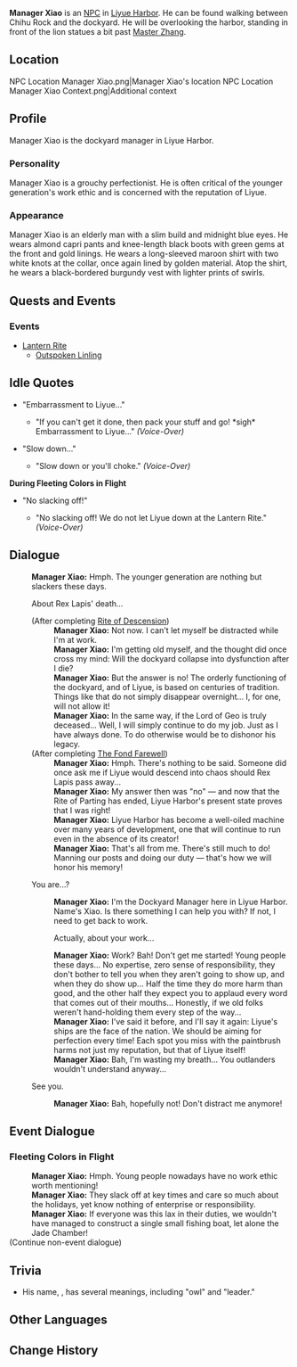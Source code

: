 {{Character Infobox
|image            = NPC Manager Xiao.png
|type             = NPC
|region           = Liyue
|title            = Dockyard Supervisor
}}
'''Manager Xiao'''  {{Lang|zh=枭总管|zh_rm=Xiāo Zǒngguǎn}} is an [[NPC]] in [[Liyue Harbor]]. He can be found walking between Chihu Rock and the dockyard. He will be overlooking the harbor, standing in front of the lion statues a bit past [[Master Zhang]].

==Location==
<gallery hideaddbutton="true" captionalign="center">
NPC Location Manager Xiao.png|Manager Xiao's location
NPC Location Manager Xiao Context.png|Additional context
</gallery>

==Profile==
Manager Xiao is the dockyard manager in Liyue Harbor.

===Personality===
Manager Xiao is a grouchy perfectionist. He is often critical of the younger generation's work ethic and is concerned with the reputation of Liyue.

===Appearance===
Manager Xiao is an elderly man with a slim build and midnight blue eyes. He wears almond capri pants and knee-length black boots with green gems at the front and gold linings. He wears a long-sleeved maroon shirt with two white knots at the collar, once again lined by golden material. Atop the shirt, he wears a black-bordered burgundy vest with lighter prints of swirls.

==Quests and Events==
===Events===
* [[Lantern Rite]]
** [[Lantern Rite Tales/Outspoken Linling|Outspoken Linling]]

==Idle Quotes==
* "Embarrassment to Liyue..."
** {{A|VO Manager Xiao 01.ogg}} "If you can't get it done, then pack your stuff and go! *sigh* Embarrassment to Liyue..." ''(Voice-Over)''
* "Slow down..."
** {{A|VO Manager Xiao 02.ogg}} "Slow down or you'll choke." ''(Voice-Over)''

'''During Fleeting Colors in Flight'''
* "No slacking off!"
** {{A|VO Manager Xiao 01 (Lantern Rite).ogg}} "No slacking off! We do not let Liyue down at the Lantern Rite." ''(Voice-Over)''

==Dialogue==
{{Dialogue start}}
:'''Manager Xiao:''' Hmph. The younger generation are nothing but slackers these days.
:{{DIcon}} About Rex Lapis' death...
:;(After completing [[Rite of Descension]])
::'''Manager Xiao:''' Not now. I can't let myself be distracted while I'm at work.
::'''Manager Xiao:''' I'm getting old myself, and the thought did once cross my mind: Will the dockyard collapse into dysfunction after I die?
::'''Manager Xiao:''' But the answer is no! The orderly functioning of the dockyard, and of Liyue, is based on centuries of tradition. Things like that do not simply disappear overnight... I, for one, will not allow it!
::'''Manager Xiao:''' In the same way, if the Lord of Geo is truly deceased... Well, I will simply continue to do my job. Just as I have always done. To do otherwise would be to dishonor his legacy.
:;(After completing [[The Fond Farewell]])
::'''Manager Xiao:''' Hmph. There's nothing to be said. Someone did once ask me if Liyue would descend into chaos should Rex Lapis pass away...
::'''Manager Xiao:''' My answer then was "no" &mdash; and now that the Rite of Parting has ended, Liyue Harbor's present state proves that I was right!
::'''Manager Xiao:''' Liyue Harbor has become a well-oiled machine over many years of development, one that will continue to run even in the absence of its creator!
::'''Manager Xiao:''' That's all from me. There's still much to do! Manning our posts and doing our duty &mdash; that's how we will honor his memory!
:{{DIcon}} You are...?
::'''Manager Xiao:''' I'm the Dockyard Manager here in Liyue Harbor. Name's Xiao. Is there something I can help you with? If not, I need to get back to work.
::{{DIcon}} Actually, about your work...
::'''Manager Xiao:''' Work? Bah! Don't get me started! Young people these days... No expertise, zero sense of responsibility, they don't bother to tell you when they aren't going to show up, and when they do show up... Half the time they do more harm than good, and the other half they expect you to applaud every word that comes out of their mouths... Honestly, if we old folks weren't hand-holding them every step of the way...
::'''Manager Xiao:''' I've said it before, and I'll say it again: Liyue's ships are the face of the nation. We should be aiming for perfection every time! Each spot you miss with the paintbrush harms not just my reputation, but that of Liyue itself!
::'''Manager Xiao:''' Bah, I'm wasting my breath... You outlanders wouldn't understand anyway...
:{{DIcon}} See you.
::'''Manager Xiao:''' Bah, hopefully not! Don't distract me anymore!
{{Dialogue end}}

==Event Dialogue==
===Fleeting Colors in Flight===
{{Dialogue start}}
:'''Manager Xiao:''' Hmph. Young people nowadays have no work ethic worth mentioning!
:'''Manager Xiao:''' They slack off at key times and care so much about the holidays, yet know nothing of enterprise or responsibility.
:'''Manager Xiao:''' If everyone was this lax in their duties, we wouldn't have managed to construct a single small fishing boat, let alone the Jade Chamber!
;(Continue non-event dialogue)
{{Dialogue end}}

==Trivia==
* His name, {{Lang|Xiao|zh={{wt|梟|枭/梟|Chinese}}|zh_rm=Xiāo}}, has several meanings, including "owl" and "leader."

==Other Languages==
{{Other Languages|default_hidden = 1
|en      = Manager Xiao
|zhs     = 枭总管
|zhs_rm  = Xiāo Zǒngguǎn
|zht     = 梟總管
|zht_rm  = Xiāo Zǒngguǎn
|ja      = 梟総管
|ja_rm   = Fukurou Sou Kan
|ko      = 효 총관
|ko_rm   = Hyo Chonggwan
|es      = Gerente Xiao
|fr      = Contremaître Shao
|ru      = Заведующий Сяо
|th      = คนคุมงาน Xiao
|th_rm   = Khon Khum Ngan Xiao
|vi      = Xiao Tổng Quản
|de      = Werkmeister Xiao
|id      = Manajer Xiao
|pt      = Gerente do Estaleiro Xiao
}}

==Change History==
{{Change History|1.0}}